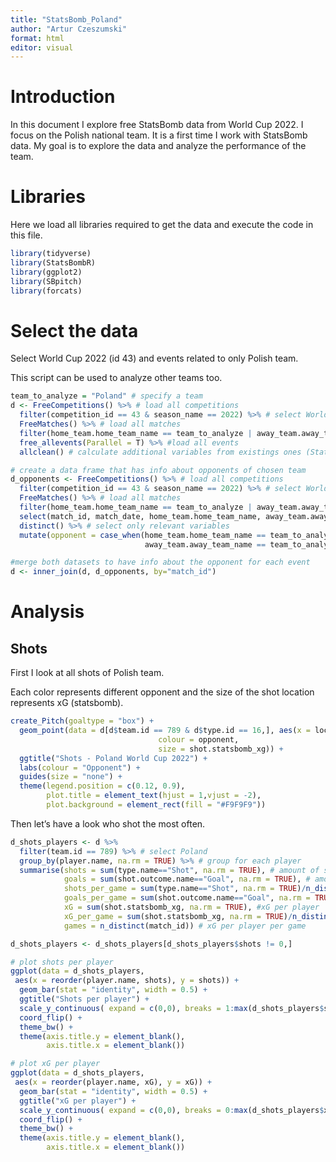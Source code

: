 ```yaml
---
title: "StatsBomb_Poland"
author: "Artur Czeszumski"
format: html
editor: visual
---
```


# Introduction

In this document I explore free StatsBomb data from World Cup 2022. I focus on the Polish national team. It is a first time I work with StatsBomb data. My goal is to explore the data and analyze the performance of the team.

# Libraries

Here we load all libraries required to get the data and execute the code in this file.

```r
library(tidyverse)
library(StatsBombR)
library(ggplot2)
library(SBpitch)
library(forcats)
```

# Select the data

Select World Cup 2022 (id 43) and events related to only Polish team.

This script can be used to analyze other teams too.

```r
team_to_analyze = "Poland" # specify a team
d <- FreeCompetitions() %>% # load all competitions 
  filter(competition_id == 43 & season_name == 2022) %>% # select World Cup 2022
  FreeMatches() %>% # load all matches
  filter(home_team.home_team_name == team_to_analyze | away_team.away_team_name == team_to_analyze) %>% # select matchs of Polish team
  free_allevents(Parallel = T) %>% #load all events
  allclean() # calculate additional variables from existings ones (StatsBomb function to improve dataset)

# create a data frame that has info about opponents of chosen team
d_opponents <- FreeCompetitions() %>% # load all competitions
  filter(competition_id == 43 & season_name == 2022) %>% # select World Cup 2022
  FreeMatches() %>% # load all matches
  filter(home_team.home_team_name == team_to_analyze | away_team.away_team_name == team_to_analyze) %>%  # select matchs of Polish team
  select(match_id, match_date, home_team.home_team_name, away_team.away_team_name) %>%
  distinct() %>% # select only relevant variables
  mutate(opponent = case_when(home_team.home_team_name == team_to_analyze ~ away_team.away_team_name,
                              away_team.away_team_name == team_to_analyze ~ home_team.home_team_name)) # create a new variable that will contain info who was an opponent in each game

#merge both datasets to have info about the opponent for each event
d <- inner_join(d, d_opponents, by="match_id")
```

# Analysis

## Shots

First I look at all shots of Polish team.

Each color represents different opponent and the size of the shot location represents xG (statsbomb).

```r
create_Pitch(goaltype = "box") +
  geom_point(data = d[d$team.id == 789 & d$type.id == 16,], aes(x = location.x, y = location.y, 
                                 colour = opponent, 
                                 size = shot.statsbomb_xg)) +
  ggtitle("Shots - Poland World Cup 2022") +
  labs(colour = "Opponent") +
  guides(size = "none") +
  theme(legend.position = c(0.12, 0.9),
        plot.title = element_text(hjust = 1,vjust = -2),
        plot.background = element_rect(fill = "#F9F9F9"))
```

Then let's have a look who shot the most often.

```r
d_shots_players <- d %>%
  filter(team.id == 789) %>% # select Poland
  group_by(player.name, na.rm = TRUE) %>% # group for each player
  summarise(shots = sum(type.name=="Shot", na.rm = TRUE), # amount of shots per player
            goals = sum(shot.outcome.name=="Goal", na.rm = TRUE), # amount of goals per player
            shots_per_game = sum(type.name=="Shot", na.rm = TRUE)/n_distinct(match_id), # shots per game per player
            goals_per_game = sum(shot.outcome.name=="Goal", na.rm = TRUE)/n_distinct(match_id), # goals per game per player
            xG = sum(shot.statsbomb_xg, na.rm = TRUE), #xG per player
            xG_per_game = sum(shot.statsbomb_xg, na.rm = TRUE)/n_distinct(match_id),
            games = n_distinct(match_id)) # xG per player per game

d_shots_players <- d_shots_players[d_shots_players$shots != 0,]

# plot shots per player
ggplot(data = d_shots_players,
 aes(x = reorder(player.name, shots), y = shots)) +
  geom_bar(stat = "identity", width = 0.5) + 
  ggtitle("Shots per player") +
  scale_y_continuous( expand = c(0,0), breaks = 1:max(d_shots_players$shots)) +
  coord_flip() +
  theme_bw() +
  theme(axis.title.y = element_blank(),
        axis.title.x = element_blank())

# plot xG per player
ggplot(data = d_shots_players,
 aes(x = reorder(player.name, xG), y = xG)) +
  geom_bar(stat = "identity", width = 0.5) + 
  ggtitle("xG per player") +
  scale_y_continuous( expand = c(0,0), breaks = 0:max(d_shots_players$xG)) +
  coord_flip() +
  theme_bw() +
  theme(axis.title.y = element_blank(),
        axis.title.x = element_blank())
```
